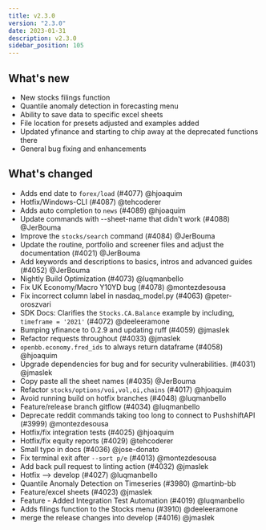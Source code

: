 ```yaml
---
title: v2.3.0
version: "2.3.0"
date: 2023-01-31
description: v2.3.0
sidebar_position: 105
---
```



## What's new
- New stocks filings function
- Quantile anomaly detection in forecasting menu
- Ability to save data to specific excel sheets
- File location for presets adjusted and examples added
- Updated yfinance and starting to chip away at the deprecated functions there
- General bug fixing and enhancements

## What's changed
- Adds end date to `forex/load` (#4077) @hjoaquim
- Hotfix/Windows-CLI (#4087) @tehcoderer
- Adds auto completion to `news` (#4089) @hjoaquim
- Update commands with --sheet-name that didn't work (#4088) @JerBouma
- Improve the `stocks/search` command (#4084) @JerBouma
-  Update the routine, portfolio and screener files and adjust the documentation (#4021) @JerBouma
- Add keywords and descriptions to basics, intros and advanced guides (#4052) @JerBouma
- Nightly Build Optimization (#4073) @luqmanbello
- Fix UK Economy/Macro Y10YD bug (#4078) @montezdesousa
- Fix incorrect column label in nasdaq_model.py (#4063) @peter-oroszvari
- SDK Docs: Clarifies the `Stocks.CA.Balance` example by including, `timeframe = '2021'` (#4072) @deeleeramone
- Bumping yfinance to 0.2.9 and updating ruff (#4059) @jmaslek
- Refactor requests throughout (#4033) @jmaslek
- `openbb.economy.fred_ids` to always return dataframe (#4058) @hjoaquim
- Upgrade dependencies for bug and for security vulnerabilities. (#4031) @jmaslek
- Copy paste all the sheet names (#4035) @JerBouma
- Refactor `stocks/options/voi,vol,oi,chains` (#4017) @hjoaquim
- Avoid running build on hotfix branches (#4048) @luqmanbello
- Feature/release branch gitflow (#4034) @luqmanbello
- Deprecate reddit commands taking too long to connect to PushshiftAPI (#3999) @montezdesousa
- Hotfix/fix integration tests (#4025) @hjoaquim
- Hotfix/fix equity reports (#4029) @tehcoderer
- Small typo in docs (#4036) @jose-donato
- Fix terminal exit after `--sort p/e` (#4013) @montezdesousa
- Add back pull request to linting action (#4032) @jmaslek
- Hotfix --> develop (#4027) @luqmanbello
- Quantile Anomaly Detection on Timeseries (#3980) @martinb-bb
- Feature/excel sheets (#4023) @jmaslek
- Feature - Added Integration Test Automation (#4019) @luqmanbello
- Adds filings function to the Stocks menu (#3910) @deeleeramone
- merge the release changes into develop (#4016) @jmaslek
